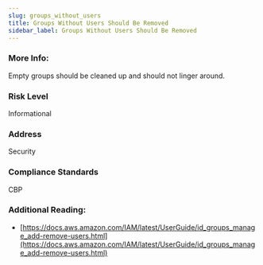 ```yaml
---
slug: groups_without_users
title: Groups Without Users Should Be Removed
sidebar_label: Groups Without Users Should Be Removed
---
```


### More Info:

Empty groups should be cleaned up and should not linger around.

### Risk Level

Informational

### Address

Security

### Compliance Standards

CBP


### Additional Reading:

- [https://docs.aws.amazon.com/IAM/latest/UserGuide/id_groups_manage_add-remove-users.html](https://docs.aws.amazon.com/IAM/latest/UserGuide/id_groups_manage_add-remove-users.html) 

